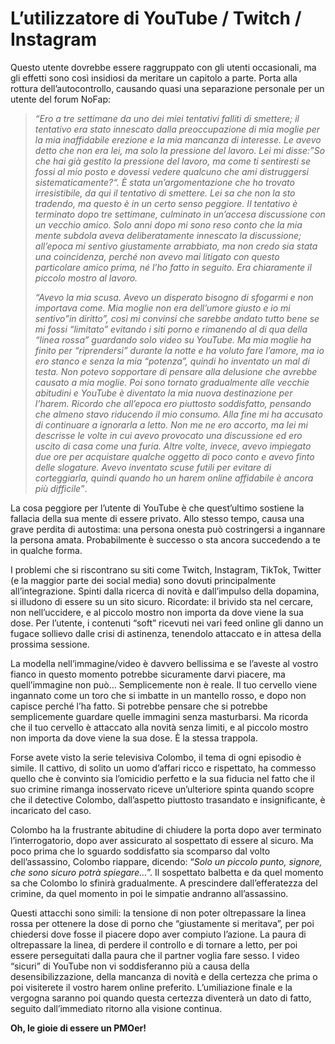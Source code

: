 # L'utilizzatore di YouTube / Twitch / Instagram

Questo utente dovrebbe essere raggruppato con gli utenti occasionali, ma gli effetti sono così insidiosi da meritare un capitolo a parte. Porta alla rottura dell'autocontrollo, causando quasi una separazione personale per un utente del forum NoFap:

> *"Ero a tre settimane da uno dei miei tentativi falliti di smettere; il tentativo era stato innescato dalla preoccupazione di mia moglie per la mia inaffidabile erezione e la mia mancanza di interesse. Le avevo detto che non era lei, ma solo la pressione del lavoro. Lei mi disse:"So che hai già gestito la pressione del lavoro, ma come ti sentiresti se fossi al mio posto e dovessi vedere qualcuno che ami distruggersi sistematicamente?". È stata un'argomentazione che ho trovato irresistibile, da qui il tentativo di smettere. Lei sa che non la sto tradendo, ma questo è in un certo senso peggiore. Il tentativo è terminato dopo tre settimane, culminato in un'accesa discussione con un vecchio amico. Solo anni dopo mi sono reso conto che la mia mente subdola aveva deliberatamente innescato la discussione; all'epoca mi sentivo giustamente arrabbiato, ma non credo sia stata una coincidenza, perché non avevo mai litigato con questo particolare amico prima, né l'ho fatto in seguito. Era chiaramente il piccolo mostro al lavoro.*
>
> *"Avevo la mia scusa. Avevo un disperato bisogno di sfogarmi e non importava come. Mia moglie non era dell'umore giusto e io mi sentivo "in diritto", così mi convinsi che sarebbe andato tutto bene se mi fossi "limitato" evitando i siti porno e rimanendo al di qua della "linea rossa" guardando solo video su YouTube. Ma mia moglie ha finito per "riprendersi" durante la notte e ha voluto fare l'amore, ma io ero stanco e senza la mia "potenza", quindi ho inventato un mal di testa. Non potevo sopportare di pensare alla delusione che avrebbe causato a mia moglie. Poi sono tornato gradualmente alle vecchie abitudini e YouTube è diventato la mia nuova destinazione per l'harem. Ricordo che all'epoca ero piuttosto soddisfatto, pensando che almeno stavo riducendo il mio consumo. Alla fine mi ha accusato di continuare a ignorarla a letto. Non me ne ero accorto, ma lei mi descrisse le volte in cui avevo provocato una discussione ed ero uscito di casa come una furia. Altre volte, invece, avevo impiegato due ore per acquistare qualche oggetto di poco conto e avevo finto delle slogature. Avevo inventato scuse futili per evitare di corteggiarla, quindi quando ho un harem online affidabile è ancora più difficile"*.

La cosa peggiore per l'utente di YouTube è che quest'ultimo sostiene la fallacia della sua mente di essere privato. Allo stesso tempo, causa una grave perdita di autostima: una persona onesta può costringersi a ingannare la persona amata. Probabilmente è successo o sta ancora succedendo a te in qualche forma.

I problemi che si riscontrano su siti come Twitch, Instagram, TikTok, Twitter (e la maggior parte dei social media) sono dovuti principalmente all'integrazione. Spinti dalla ricerca di novità e dall'impulso della dopamina, si illudono di essere su un sito sicuro. Ricordate: il brivido sta nel cercare, non nell'uccidere, e al piccolo mostro non importa da dove viene la sua dose. Per l'utente, i contenuti "soft" ricevuti nei vari feed online gli danno un fugace sollievo dalle crisi di astinenza, tenendolo attaccato e in attesa della prossima sessione.

La modella nell'immagine/video è davvero bellissima e se l'aveste al vostro fianco in questo momento potrebbe sicuramente darvi piacere, ma quell'immagine non può... Semplicemente non è reale. Il tuo cervello viene ingannato come un toro che si imbatte in un mantello rosso, e dopo non capisce perché l'ha fatto. Si potrebbe pensare che si potrebbe semplicemente guardare quelle immagini senza masturbarsi. Ma ricorda che il tuo cervello è attaccato alla novità senza limiti, e al piccolo mostro non importa da dove viene la sua dose. È la stessa trappola.

Forse avete visto la serie televisiva Colombo, il tema di ogni episodio è simile. Il cattivo, di solito un uomo d'affari ricco e rispettato, ha commesso quello che è convinto sia l'omicidio perfetto e la sua fiducia nel fatto che il suo crimine rimanga inosservato riceve un'ulteriore spinta quando scopre che il detective Colombo, dall'aspetto piuttosto trasandato e insignificante, è incaricato del caso.

Colombo ha la frustrante abitudine di chiudere la porta dopo aver terminato l'interrogatorio, dopo aver assicurato al sospettato di essere al sicuro. Ma poco prima che lo sguardo soddisfatto sia scomparso dal volto dell'assassino, Colombo riappare, dicendo: "*Solo un piccolo punto, signore, che sono sicuro potrà spiegare...*". Il sospettato balbetta e da quel momento sa che Colombo lo sfinirà gradualmente. A prescindere dall'efferatezza del crimine, da quel momento in poi le simpatie andranno all'assassino.

Questi attacchi sono simili: la tensione di non poter oltrepassare la linea rossa per ottenere la dose di porno che "giustamente si meritava", per poi chiedersi dove fosse il piacere dopo aver compiuto l'azione. La paura di oltrepassare la linea, di perdere il controllo e di tornare a letto, per poi essere perseguitati dalla paura che il partner voglia fare sesso. I video "sicuri" di YouTube non vi soddisferanno più a causa della desensibilizzazione, della mancanza di novità e della certezza che prima o poi visiterete il vostro harem online preferito. L'umiliazione finale e la vergogna saranno poi quando questa certezza diventerà un dato di fatto, seguito dall'immediato ritorno alla visione continua.

**Oh, le gioie di essere un PMOer!**
